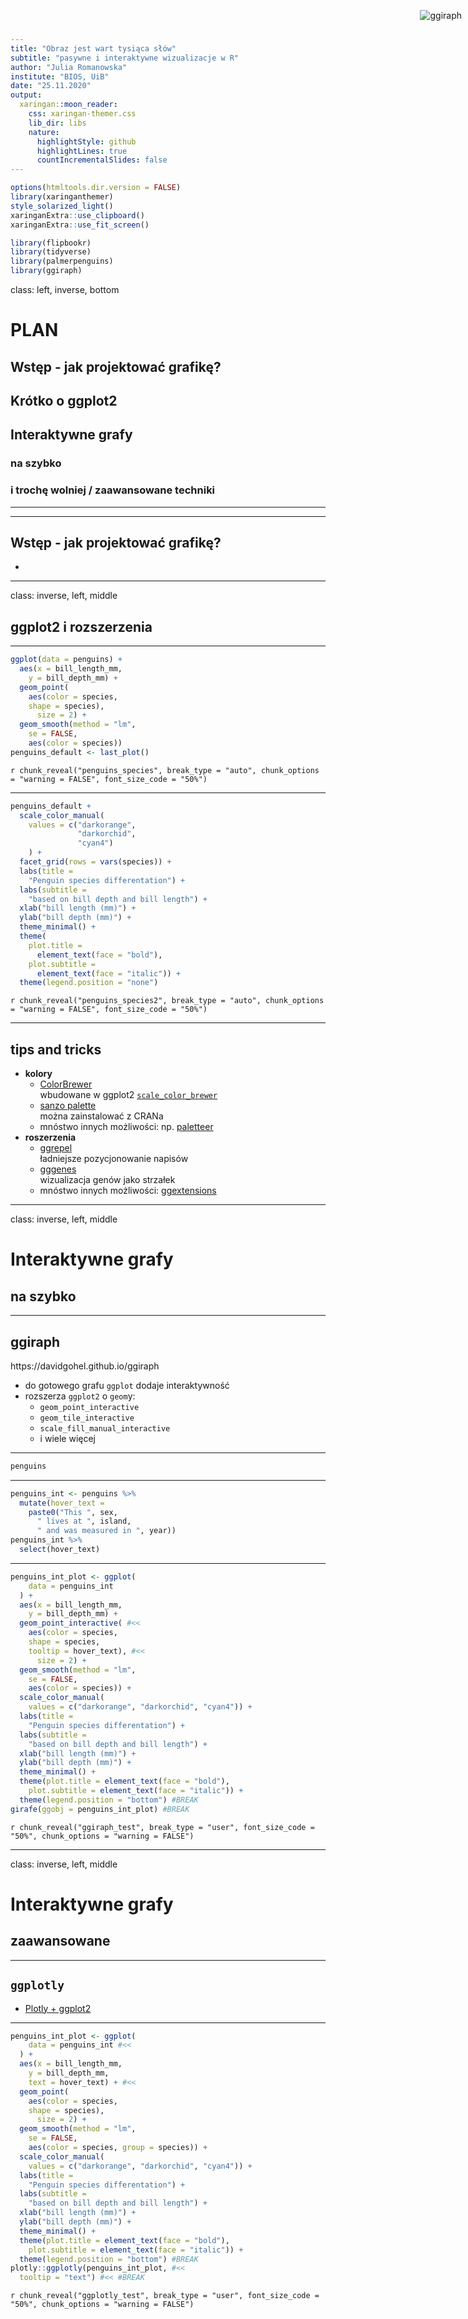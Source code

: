 ```yaml
---
title: "Obraz jest wart tysiąca słów"
subtitle: "pasywne i interaktywne wizualizacje w R"
author: "Julia Romanowska"
institute: "BIOS, UiB"
date: "25.11.2020"
output:
  xaringan::moon_reader:
    css: xaringan-themer.css
    lib_dir: libs
    nature:
      highlightStyle: github
      highlightLines: true
      countIncrementalSlides: false
---
```


```r
options(htmltools.dir.version = FALSE)
library(xaringanthemer)
style_solarized_light()
xaringanExtra::use_clipboard()
xaringanExtra::use_fit_screen()

library(flipbookr)
library(tidyverse)
library(palmerpenguins)
library(ggiraph)
```

class: left, inverse, bottom

# PLAN

## Wstęp - jak projektować grafikę?
## Krótko o ggplot2
## Interaktywne grafy
### na szybko
### i trochę wolniej / zaawansowane techniki

---



---

## Wstęp - jak projektować grafikę?

- 

---

class: inverse, left, middle

## ggplot2 i rozszerzenia

---

```r
ggplot(data = penguins) +
  aes(x = bill_length_mm,
    y = bill_depth_mm) +
  geom_point(
    aes(color = species,
    shape = species),
      size = 2) + 
  geom_smooth(method = "lm",
    se = FALSE,
    aes(color = species))
penguins_default <- last_plot()
```

`r chunk_reveal("penguins_species", break_type = "auto", chunk_options = "warning = FALSE", font_size_code = "50%")`

---

```r
penguins_default +
  scale_color_manual(
    values = c("darkorange",
               "darkorchid",
               "cyan4")
    ) +
  facet_grid(rows = vars(species)) +
  labs(title = 
    "Penguin species differentation") +
  labs(subtitle = 
    "based on bill depth and bill length") +
  xlab("bill length (mm)") +
  ylab("bill depth (mm)") +
  theme_minimal() +
  theme(
    plot.title =
      element_text(face = "bold"),
    plot.subtitle =
      element_text(face = "italic")) +
  theme(legend.position = "none")
```

`r chunk_reveal("penguins_species2", break_type = "auto", chunk_options = "warning = FALSE", font_size_code = "50%")`

---

## tips and tricks

- **kolory**
  - [ColorBrewer](https://colorbrewer2.org)    
  wbudowane w ggplot2 [`scale_color_brewer`](https://ggplot2.tidyverse.org/reference/scale_brewer.html)
  - [sanzo palette](https://github.com/jmaasch/sanzo)    
  można zainstalować z CRANa
  - mnóstwo innych możliwości: np. [paletteer](https://emilhvitfeldt.github.io/paletteer/)

- **roszerzenia**
  - [ggrepel](https://ggrepel.slowkow.com/)    
  ładniejsze pozycjonowanie napisów
  - [gggenes](https://wilkox.org/gggenes/)    
  wizualizacja genów jako strzałek
  - mnóstwo innych możliwości: [ggextensions](https://exts.ggplot2.tidyverse.org/gallery/)

---

class: inverse, left, middle

# Interaktywne grafy

## na szybko

---

<div style="float: right; position: fixed; right: 10px; top: 10px;">
<img style="float: right; position: relative;" src="ggiraph_logo.png" alt="ggiraph"/><br>
</div>

## ggiraph

https://davidgohel.github.io/ggiraph

- do gotowego grafu `ggplot` dodaje interaktywność
- rozszerza `ggplot2` o `geom`y:
    - `geom_point_interactive`
    - `geom_tile_interactive`
    - `scale_fill_manual_interactive`
    - i wiele więcej

---

```r
penguins
```

---

```r
penguins_int <- penguins %>%
  mutate(hover_text =
    paste0("This ", sex,
      " lives at ", island,
      " and was measured in ", year))
penguins_int %>%
  select(hover_text)
```

---

```r
penguins_int_plot <- ggplot(
    data = penguins_int
  ) +
  aes(x = bill_length_mm,
    y = bill_depth_mm) +
  geom_point_interactive( #<<
    aes(color = species,
    shape = species,
    tooltip = hover_text), #<<
      size = 2) + 
  geom_smooth(method = "lm",
    se = FALSE,
    aes(color = species)) +
  scale_color_manual(
    values = c("darkorange", "darkorchid", "cyan4")) +
  labs(title = 
    "Penguin species differentation") +
  labs(subtitle = 
    "based on bill depth and bill length") +
  xlab("bill length (mm)") +
  ylab("bill depth (mm)") +
  theme_minimal() +
  theme(plot.title = element_text(face = "bold"),
    plot.subtitle = element_text(face = "italic")) + 
  theme(legend.position = "bottom") #BREAK
girafe(ggobj = penguins_int_plot) #BREAK
```

`r chunk_reveal("ggiraph_test", break_type = "user", font_size_code = "50%", chunk_options = "warning = FALSE")`

---

class: inverse, left, middle

# Interaktywne grafy

## zaawansowane

---

## `ggplotly`

- [Plotly + ggplot2](https://plotly.com/r/)

---

```r
penguins_int_plot <- ggplot(
    data = penguins_int #<<
  ) +
  aes(x = bill_length_mm,
    y = bill_depth_mm,
    text = hover_text) + #<<
  geom_point(
    aes(color = species,
    shape = species),
      size = 2) + 
  geom_smooth(method = "lm",
    se = FALSE,
    aes(color = species, group = species)) +
  scale_color_manual(
    values = c("darkorange", "darkorchid", "cyan4")) +
  labs(title = 
    "Penguin species differentation") +
  labs(subtitle = 
    "based on bill depth and bill length") +
  xlab("bill length (mm)") +
  ylab("bill depth (mm)") +
  theme_minimal() +
  theme(plot.title = element_text(face = "bold"),
    plot.subtitle = element_text(face = "italic")) + 
  theme(legend.position = "bottom") #BREAK
plotly::ggplotly(penguins_int_plot, #<<
  tooltip = "text") #<< #BREAK
```

`r chunk_reveal("ggplotly_test", break_type = "user", font_size_code = "50%", chunk_options = "warning = FALSE")`

